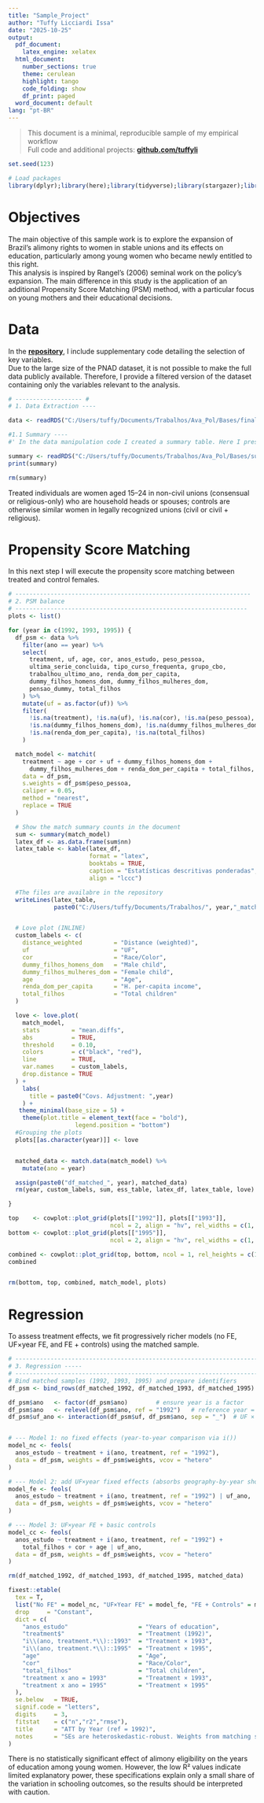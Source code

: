 ---
title: "Sample_Project"
author: "Tuffy Licciardi Issa"
date: "2025-10-25"
output:
  pdf_document:
    latex_engine: xelatex
  html_document:
    number_sections: true
    theme: cerulean
    highlight: tango
    code_folding: show
    df_print: paged
  word_document: default
lang: "pt-BR"
---


> This document is a minimal, reproducible sample of my empirical workflow  
> Full code and additional projects: **[github.com/tuffyli](https://github.com/tuffyli)**

```{r setup, include=FALSE}
set.seed(123)

# Load packages
library(dplyr);library(here);library(tidyverse);library(stargazer);library(MatchIt);library(broom);library(kableExtra);library(cobalt); library(cowplot);library(fixest)

```

# Objectives

The main objective of this sample work is to explore the expansion of Brazil’s alimony rights to women in stable unions and its effects on education, particularly among young women who became newly entitled to this right.  
This analysis is inspired by Rangel’s (2006) seminal work on the policy’s expansion. The main difference in this study is the application of an additional Propensity Score Matching (PSM) method, with a particular focus on young mothers and their educational decisions.

# Data

In the **[repository](https://github.com/Tuffyli/Personal_Projects/tree/main/PNAD-exercise)**, I include supplementary code detailing the selection of key variables.  
Due to the large size of the PNAD dataset, it is not possible to make the full data publicly available. Therefore, I provide a filtered version of the dataset containing only the variables relevant to the analysis.

```{r}
# ------------------- #
# 1. Data Extraction ----

data <- readRDS("C:/Users/tuffy/Documents/Trabalhos/Ava_Pol/Bases/final_filtered_9295.rds")

#1.1 Summary ----
#' In the data manipulation code I created a summary table. Here I present it

summary <- readRDS("C:/Users/tuffy/Documents/Trabalhos/Ava_Pol/Bases/summary.rds")
print(summary)

rm(summary)
```

Treated individuals are women aged 15–24 in non-civil unions (consensual or religious-only) who are household heads or spouses; controls are otherwise similar women in legally recognized unions (civil or civil + religious).

# Propensity Score Matching

In this next step I will execute the propensity score matching between treated and control females.

```{r PSM, warning=FALSE, fig.width=6, fig.height=6, fig.align='center'}
# -------------------------------------------------------------------
# 2. PSM balance
# ------------------------------------------------------------------
plots <- list()

for (year in c(1992, 1993, 1995)) {
  df_psm <- data %>% 
    filter(ano == year) %>% 
    select(
      treatment, uf, age, cor, anos_estudo, peso_pessoa,
      ultima_serie_concluida, tipo_curso_frequenta, grupo_cbo,
      trabalhou_ultimo_ano, renda_dom_per_capita,
      dummy_filhos_homens_dom, dummy_filhos_mulheres_dom,
      pensao_dummy, total_filhos
    ) %>% 
    mutate(uf = as.factor(uf)) %>% 
    filter(
      !is.na(treatment), !is.na(uf), !is.na(cor), !is.na(peso_pessoa),
      !is.na(dummy_filhos_homens_dom), !is.na(dummy_filhos_mulheres_dom),
      !is.na(renda_dom_per_capita), !is.na(total_filhos)
    )

  match_model <- matchit(
    treatment ~ age + cor + uf + dummy_filhos_homens_dom +
      dummy_filhos_mulheres_dom + renda_dom_per_capita + total_filhos,
    data = df_psm,
    s.weights = df_psm$peso_pessoa,
    caliper = 0.05,
    method = "nearest",
    replace = TRUE
  )

  # Show the match summary counts in the document
  sum <- summary(match_model)
  latex_df <- as.data.frame(sum$nn)
  latex_table <- kable(latex_df,
                       format = "latex",
                       booktabs = TRUE,
                       caption = "Estatísticas descritivas ponderadas",
                       align = "lccc")

  #The files are availabre in the repository
  writeLines(latex_table, 
             paste0("C:/Users/tuffy/Documents/Trabalhos/", year,"_match_summary.tex"))


  # Love plot (INLINE)
  custom_labels <- c(
    distance_weighted         = "Distance (weighted)",
    uf                        = "UF",
    cor                       = "Race/Color",
    dummy_filhos_homens_dom   = "Male child",
    dummy_filhos_mulheres_dom = "Female child",
    age                       = "Age",
    renda_dom_per_capita      = "H. per-capita income",
    total_filhos              = "Total children"
  )

  love <- love.plot(
    match_model,
    stats         = "mean.diffs",
    abs           = TRUE,
    threshold     = 0.10,
    colors        = c("black", "red"),
    line          = TRUE,
    var.names     = custom_labels,
    drop.distance = TRUE
  ) +
    labs(
      title = paste0("Covs. Adjustment: ",year)
    ) +
   theme_minimal(base_size = 5) +
    theme(plot.title = element_text(face = "bold"),
                   legend.position = "bottom")
  #Grouping the plots
  plots[[as.character(year)]] <- love


  matched_data <- match.data(match_model) %>%
    mutate(ano = year)

  assign(paste0("df_matched_", year), matched_data)
  rm(year, custom_labels, sum, ess_table, latex_df, latex_table, love)

}

top    <- cowplot::plot_grid(plots[["1992"]], plots[["1993"]],
                             ncol = 2, align = "hv", rel_widths = c(1, 1))
bottom <- cowplot::plot_grid(plots[["1995"]],
                             ncol = 2, align = "hv", rel_widths = c(1, 1))  # legend stays here

combined <- cowplot::plot_grid(top, bottom, ncol = 1, rel_heights = c(1, 1.05))
combined



```

```{r clean, message=FALSE, warning=FALSE, include=FALSE}
rm(bottom, top, combined, match_model, plots)
```


# Regression

To assess treatment effects, we fit progressively richer models (no FE, UF×year FE, and FE + controls) using the matched sample.

```{r}
# ---------------------------------------------------------------------------- #
# 3. Regression -----
# ---------------------------------------------------------------------------- #
# Bind matched samples (1992, 1993, 1995) and prepare identifiers
df_psm <- bind_rows(df_matched_1992, df_matched_1993, df_matched_1995)

df_psm$ano   <- factor(df_psm$ano)        # ensure year is a factor
df_psm$ano   <- relevel(df_psm$ano, ref = "1992")   # reference year = 1992
df_psm$uf_ano <- interaction(df_psm$uf, df_psm$ano, sep = "_")  # UF × year FE key


# --- Model 1: no fixed effects (year-to-year comparison via i())
model_nc <- feols(
  anos_estudo ~ treatment + i(ano, treatment, ref = "1992"),
  data = df_psm, weights = df_psm$weights, vcov = "hetero"
)

# --- Model 2: add UF×year fixed effects (absorbs geography-by-year shocks)
model_fe <- feols(
  anos_estudo ~ treatment + i(ano, treatment, ref = "1992") | uf_ano,
  data = df_psm, weights = df_psm$weights, vcov = "hetero"
)

# --- Model 3: UF×year FE + basic controls
model_cc <- feols(
  anos_estudo ~ treatment + i(ano, treatment, ref = "1992") +
    total_filhos + cor + age | uf_ano,
  data = df_psm, weights = df_psm$weights, vcov = "hetero"
)
```

```{r clean2, message=FALSE, warning=FALSE, include=FALSE}
rm(df_matched_1992, df_matched_1993, df_matched_1995, matched_data)
```


```{r Output, results='asis'}
fixest::etable(
  tex = T,
  list("No FE" = model_nc, "UF×Year FE" = model_fe, "FE + Controls" = model_cc),
  drop     = "Constant",
  dict = c(
    "anos_estudo"                    = "Years of education",
    "treatment$"                     = "Treatment (1992)",
    "i\\(ano, treatment.*\\)::1993"  = "Treatment × 1993",
    "i\\(ano, treatment.*\\)::1995"  = "Treatment × 1995",
    "age"                            = "Age",
    "cor"                            = "Race/Color",
    "total_filhos"                   = "Total children",
    "treatment x ano = 1993"         = "Treatment × 1993",
    "treatment x ano = 1995"         = "Treatment × 1995"
  ),
  se.below   = TRUE,
  signif.code = "letters",     
  digits     = 3,
  fitstat    = c("n","r2","rmse"),
  title      = "ATT by Year (ref = 1992)",
  notes      = "SEs are heteroskedastic-robust. Weights from matching sample."
)

```

There is no statistically significant effect of alimony eligibility on the years of education among young women. However, the low R² values indicate limited explanatory power, these specifications explain only a small share of the variation in schooling outcomes, so the results should be interpreted with caution. 
